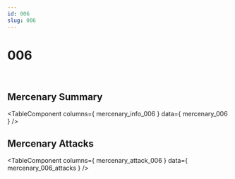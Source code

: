 ```yaml
---
id: 006
slug: 006
---
```



# 006

<div style = {{ display: "flex" }}>
    <Image img={require('@site/static/img/mercenaries/illust/thum_char_view_n_006.jpg')}/>
    <Image img={require('@site/static/img/mercenaries/illust/thum_char_view_o_006.jpg')}/>
</div>

## Mercenary Summary

<TableComponent
  columns={ mercenary_info_006 }
  data={ mercenary_006 }
/>

## Mercenary Attacks

<TableComponent
  columns={ mercenary_attack_006 }
  data={ mercenary_006_attacks }
/>